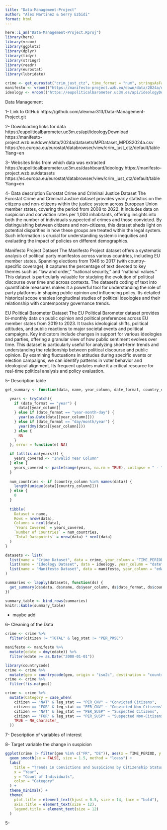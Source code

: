 ```yaml
---
title: "Data-Management-Project"
author: "Alex Martinez & Serry Ezbidi"
format: html
---
```


```r
here::i_am("Data-Management-Project.Rproj")
library(here)
library(vroom)
library(ggplot2)
library(dplyr)
library(tidyr)
library(stringr)
library(readr)
library(eurostat)
library(lubridate)
```

```r
crime <- get_eurostat("crim_just_ctz", time_format = "num", stringsAsFactors = TRUE)
manifesto <- vroom(("https://manifesto-project.wzb.eu/down/data/2024a/datasets/MPDataset_MPDS2024a.csv"))
ideology <- vroom(("https://eupoliticalbarometer.uc3m.es/api/ideologyDownload"))
```

Data Management

1- Link to GitHub
https://github.com/alexmar313/Data-Management-Project.git

2- Downloading links for data
https://eupoliticalbarometer.uc3m.es/api/ideologyDownload
https://manifesto-project.wzb.eu/down/data/2024a/datasets/MPDataset_MPDS2024a.csv
https://ec.europa.eu/eurostat/databrowser/view/crim_just_ctz/default/table?lang=en

3- Websites links from which data was extracted
https://eupoliticalbarometer.uc3m.es/dashboard/ideology
https://manifesto-project.wzb.eu/datasets
https://ec.europa.eu/eurostat/databrowser/view/crim_just_ctz/default/table?lang=en

4- Data description
Eurostat Crime and Criminal Justice Dataset
The Eurostat Crime and Criminal Justice dataset provides yearly statistics on the citizens and non-citizens within the justice system across European Union member states, covering the period from 2008 to 2022. It includes data on suspicion and conviction rates per 1,000 inhabitants, offering insights into both the number of individuals suspected of crimes and those convicted. By distinguishing between citizens and non-citizens, this dataset sheds light on potential disparities in how these groups are treated within the legal system. Such information is crucial for understanding systemic inequities and evaluating the impact of policies on different demographics. 

Manifesto Project Dataset
The Manifesto Project dataset offers a systematic analysis of political party manifestos across various countries, including EU member states. Spanning elections from 1946 to 2017 (with country-specific coverage), it captures the percentage of text devoted to key themes such as "law and order," "national security," and "national values." This dataset is particularly valuable for studying the evolution of political discourse over time and across contexts. The dataset’s coding of text into quantifiable measures makes it a powerful tool for understanding the role of party platforms in shaping public opinion and influencing policy. Its detailed historical scope enables longitudinal studies of political ideologies and their relationship with contemporary governance trends.

EU Political Barometer Dataset
The EU Political Barometer dataset provides bi-monthly data on public opinion and political preferences across EU member states from 2019 to 2023. It tracks ideological shifts, political attitudes, and public reactions to major societal events and political campaigns. Key indicators include changes in support for various ideologies and parties, offering a granular view of how public sentiment evolves over time. This dataset is particularly useful for analyzing short-term trends and understanding the relationship between political discourse and public opinion. By examining fluctuations in attitudes during specific events or election campaigns, we can identify patterns in voter behavior and ideological alignment. Its frequent updates make it a critical resource for real-time political analysis and policy evaluation.

5- Description table

```r
get_summary <- function(data, name, year_column, date_format, country_column) {

  years <- tryCatch({
    if (date_format == "year") {
      data[[year_column]]
    } else if (date_format == "year-month-day") {
      year(as.Date(data[[year_column]]))
    } else if (date_format == "day/month/year") {
      year(dmy(data[[year_column]]))
    } else {
      NA
    }
  }, error = function(e) NA)

  if (all(is.na(years))) {
    years_covered <- "Invalid Year Column"
  } else {
    years_covered <- paste(range(years, na.rm = TRUE), collapse = " - ")
  }
  
  num_countries <- if (country_column %in% names(data)) {
    length(unique(data[[country_column]]))
  } else {
    0
  }
  
  tibble(
    Dataset = name,
    Rows = nrow(data),
    Columns = ncol(data),
    `Years Covered` = years_covered,
    `Number of Countries` = num_countries,
    `Total Datapoints` = nrow(data) * ncol(data)
  )
}

datasets <- list(
  list(name = "Crime Dataset", data = crime, year_column = "TIME_PERIOD", date_format = "year", country_column = "geo"),
  list(name = "Ideology Dataset", data = ideology, year_column = "date", date_format = "year-month-day", country_column = "country_name"),
  list(name = "Manifesto Dataset", data = manifesto, year_column = "edate", date_format = "day/month/year", country_column = "countryname")
)

summaries <- lapply(datasets, function(ds) {
  get_summary(ds$data, ds$name, ds$year_column, ds$date_format, ds$country_column)
})

summary_table <- bind_rows(summaries) 
knitr::kable(summary_table)

```
* maybe add 

6- Cleaning of the Data

```r
crime <- crime %>%
  filter(citizen != "TOTAL" & leg_stat != "PER_PRSC")
```

```r
manifesto <- manifesto %>%
  mutate(edate = dmy(edate)) %>%
  filter(edate >= as.Date("2008-01-01"))
```

```r
library(countrycode)
crime <- crime %>%
  mutate(geo = countrycode(geo, origin = "iso2c", destination = "country.name"))
crime <- crime %>%
  filter(!is.na(geo))
```

```r
crime <- crime %>%
  mutate(Category = case_when(
    citizen == "NAT" & leg_stat == "PER_CNV" ~ "Convicted Citizens",
    citizen == "FOR" & leg_stat == "PER_CNV" ~ "Convicted Non-Citizens",
    citizen == "NAT" & leg_stat == "PER_SUSP" ~ "Suspected Citizens",
    citizen == "FOR" & leg_stat == "PER_SUSP" ~ "Suspected Non-Citizens",
    TRUE ~ NA_character_  
  ))
```

7- Description of variables of interest


8- Target variable
the change in suspicion

```r
ggplot(crime |> filter(geo %in% c("FR", "DE")), aes(x = TIME_PERIOD, y = values, color = Category, group = Category)) +
  geom_smooth(se = FALSE, size = 1.5, method = "loess") +
  labs(
    title = "Trends in Convictions and Suspicions by Citizenship Status (FR & DE)",
    x = "Year",
    y = "Count of Individuals",
    color = "Category"
  ) +
  theme_minimal() +
  theme(
    plot.title = element_text(hjust = 0.5, size = 14, face = "bold"),
    axis.title = element_text(size = 12),
    legend.title = element_text(size = 12)
  )

```


5-



